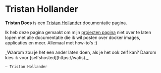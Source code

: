 
# Tristan Hollander

**Tristan Docs** is een [Tristan Hollander](https://agency-jekyll-theme.vercel.app/) documentatie pagina.

Ik heb deze pagina gemaakt om mijn [projecten pagina](https://agency-jekyll-theme.vercel.app//#portfolio) niet over te laten lopen met alle documentatie die ik wil posten over docker images, applicaties en meer. Allemaal met how-to's :)


<Bleed>
  <div style={{ border: '1px solid #888', padding: '4rem 2.5rem', textAlign: 'center' }}>
    _Waarom zou je het een ander laten doen, als je het ook zelf kan? Daarom kies ik voor [selfshosted](https://watis)._

    — Tristan Hollander

  </div>
</Bleed>

